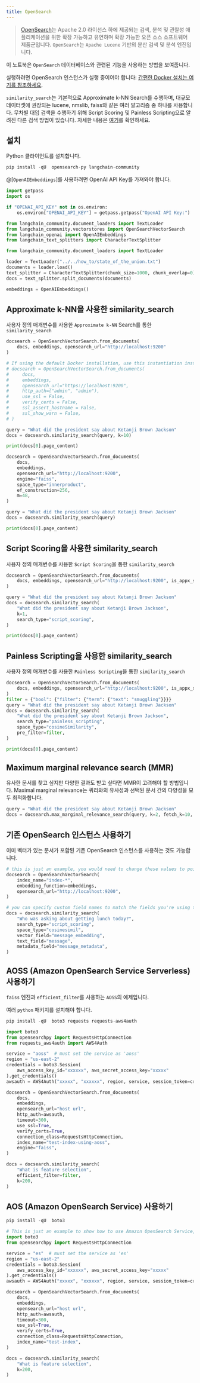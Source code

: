 ```yaml
---
title: OpenSearch
---
```


> [OpenSearch](https://opensearch.org/)는 Apache 2.0 라이선스 하에 제공되는 검색, 분석 및 관찰성 애플리케이션을 위한 확장 가능하고 유연하며 확장 가능한 오픈 소스 소프트웨어 제품군입니다. `OpenSearch`는 `Apache Lucene` 기반의 분산 검색 및 분석 엔진입니다.

이 노트북은 `OpenSearch` 데이터베이스와 관련된 기능을 사용하는 방법을 보여줍니다.

실행하려면 OpenSearch 인스턴스가 실행 중이어야 합니다: [간편한 Docker 설치는 여기를 참조하세요](https://hub.docker.com/r/opensearchproject/opensearch).

`similarity_search`는 기본적으로 Approximate k-NN Search를 수행하며, 대규모 데이터셋에 권장되는 lucene, nmslib, faiss와 같은 여러 알고리즘 중 하나를 사용합니다. 무차별 대입 검색을 수행하기 위해 Script Scoring 및 Painless Scripting으로 알려진 다른 검색 방법이 있습니다.
자세한 내용은 [여기](https://opensearch.org/docs/latest/search-plugins/knn/index/)를 확인하세요.

## 설치

Python 클라이언트를 설치합니다.

```python
pip install -qU  opensearch-py langchain-community
```

@[`OpenAIEmbeddings`]를 사용하려면 OpenAI API Key를 가져와야 합니다.

```python
import getpass
import os

if "OPENAI_API_KEY" not in os.environ:
    os.environ["OPENAI_API_KEY"] = getpass.getpass("OpenAI API Key:")
```

```python
from langchain_community.document_loaders import TextLoader
from langchain_community.vectorstores import OpenSearchVectorSearch
from langchain_openai import OpenAIEmbeddings
from langchain_text_splitters import CharacterTextSplitter
```

```python
from langchain_community.document_loaders import TextLoader

loader = TextLoader("../../how_to/state_of_the_union.txt")
documents = loader.load()
text_splitter = CharacterTextSplitter(chunk_size=1000, chunk_overlap=0)
docs = text_splitter.split_documents(documents)

embeddings = OpenAIEmbeddings()
```

## Approximate k-NN을 사용한 similarity_search

사용자 정의 매개변수를 사용한 `Approximate k-NN` Search를 통한 `similarity_search`

```python
docsearch = OpenSearchVectorSearch.from_documents(
    docs, embeddings, opensearch_url="http://localhost:9200"
)

# If using the default Docker installation, use this instantiation instead:
# docsearch = OpenSearchVectorSearch.from_documents(
#     docs,
#     embeddings,
#     opensearch_url="https://localhost:9200",
#     http_auth=("admin", "admin"),
#     use_ssl = False,
#     verify_certs = False,
#     ssl_assert_hostname = False,
#     ssl_show_warn = False,
# )
```

```python
query = "What did the president say about Ketanji Brown Jackson"
docs = docsearch.similarity_search(query, k=10)
```

```python
print(docs[0].page_content)
```

```python
docsearch = OpenSearchVectorSearch.from_documents(
    docs,
    embeddings,
    opensearch_url="http://localhost:9200",
    engine="faiss",
    space_type="innerproduct",
    ef_construction=256,
    m=48,
)

query = "What did the president say about Ketanji Brown Jackson"
docs = docsearch.similarity_search(query)
```

```python
print(docs[0].page_content)
```

## Script Scoring을 사용한 similarity_search

사용자 정의 매개변수를 사용한 `Script Scoring`을 통한 `similarity_search`

```python
docsearch = OpenSearchVectorSearch.from_documents(
    docs, embeddings, opensearch_url="http://localhost:9200", is_appx_search=False
)

query = "What did the president say about Ketanji Brown Jackson"
docs = docsearch.similarity_search(
    "What did the president say about Ketanji Brown Jackson",
    k=1,
    search_type="script_scoring",
)
```

```python
print(docs[0].page_content)
```

## Painless Scripting을 사용한 similarity_search

사용자 정의 매개변수를 사용한 `Painless Scripting`을 통한 `similarity_search`

```python
docsearch = OpenSearchVectorSearch.from_documents(
    docs, embeddings, opensearch_url="http://localhost:9200", is_appx_search=False
)
filter = {"bool": {"filter": {"term": {"text": "smuggling"}}}}
query = "What did the president say about Ketanji Brown Jackson"
docs = docsearch.similarity_search(
    "What did the president say about Ketanji Brown Jackson",
    search_type="painless_scripting",
    space_type="cosineSimilarity",
    pre_filter=filter,
)
```

```python
print(docs[0].page_content)
```

## Maximum marginal relevance search (MMR)

유사한 문서를 찾고 싶지만 다양한 결과도 받고 싶다면 MMR이 고려해야 할 방법입니다. Maximal marginal relevance는 쿼리와의 유사성과 선택된 문서 간의 다양성을 모두 최적화합니다.

```python
query = "What did the president say about Ketanji Brown Jackson"
docs = docsearch.max_marginal_relevance_search(query, k=2, fetch_k=10, lambda_param=0.5)
```

## 기존 OpenSearch 인스턴스 사용하기

이미 벡터가 있는 문서가 포함된 기존 OpenSearch 인스턴스를 사용하는 것도 가능합니다.

```python
# this is just an example, you would need to change these values to point to another opensearch instance
docsearch = OpenSearchVectorSearch(
    index_name="index-*",
    embedding_function=embeddings,
    opensearch_url="http://localhost:9200",
)

# you can specify custom field names to match the fields you're using to store your embedding, document text value, and metadata
docs = docsearch.similarity_search(
    "Who was asking about getting lunch today?",
    search_type="script_scoring",
    space_type="cosinesimil",
    vector_field="message_embedding",
    text_field="message",
    metadata_field="message_metadata",
)
```

## AOSS (Amazon OpenSearch Service Serverless) 사용하기

`faiss` 엔진과 `efficient_filter`를 사용하는 `AOSS`의 예제입니다.

여러 `python` 패키지를 설치해야 합니다.

```python
pip install -qU  boto3 requests requests-aws4auth
```

```python
import boto3
from opensearchpy import RequestsHttpConnection
from requests_aws4auth import AWS4Auth

service = "aoss"  # must set the service as 'aoss'
region = "us-east-2"
credentials = boto3.Session(
    aws_access_key_id="xxxxxx", aws_secret_access_key="xxxxx"
).get_credentials()
awsauth = AWS4Auth("xxxxx", "xxxxxx", region, service, session_token=credentials.token)

docsearch = OpenSearchVectorSearch.from_documents(
    docs,
    embeddings,
    opensearch_url="host url",
    http_auth=awsauth,
    timeout=300,
    use_ssl=True,
    verify_certs=True,
    connection_class=RequestsHttpConnection,
    index_name="test-index-using-aoss",
    engine="faiss",
)

docs = docsearch.similarity_search(
    "What is feature selection",
    efficient_filter=filter,
    k=200,
)
```

## AOS (Amazon OpenSearch Service) 사용하기

```python
pip install -qU  boto3
```

```python
# This is just an example to show how to use Amazon OpenSearch Service, you need to set proper values.
import boto3
from opensearchpy import RequestsHttpConnection

service = "es"  # must set the service as 'es'
region = "us-east-2"
credentials = boto3.Session(
    aws_access_key_id="xxxxxx", aws_secret_access_key="xxxxx"
).get_credentials()
awsauth = AWS4Auth("xxxxx", "xxxxxx", region, service, session_token=credentials.token)

docsearch = OpenSearchVectorSearch.from_documents(
    docs,
    embeddings,
    opensearch_url="host url",
    http_auth=awsauth,
    timeout=300,
    use_ssl=True,
    verify_certs=True,
    connection_class=RequestsHttpConnection,
    index_name="test-index",
)

docs = docsearch.similarity_search(
    "What is feature selection",
    k=200,
)
```